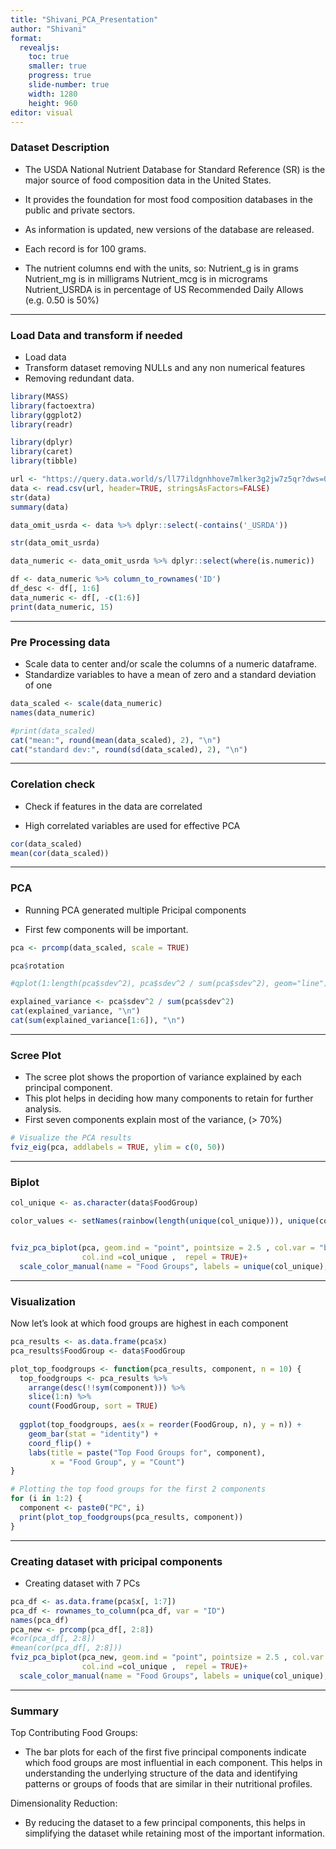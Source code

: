 ```yaml
---
title: "Shivani_PCA_Presentation"
author: "Shivani"
format:
  revealjs:
    toc: true
    smaller: true
    progress: true
    slide-number: true
    width: 1280
    height: 960
editor: visual
---
```


### Dataset Description

-   The USDA National Nutrient Database for Standard Reference (SR) is the major source of food composition data in the United States.

-   It provides the foundation for most food composition databases in the public and private sectors.

-   As information is updated, new versions of the database are released.

-   Each record is for 100 grams.

-   The nutrient columns end with the units, so: Nutrient_g is in grams Nutrient_mg is in milligrams Nutrient_mcg is in micrograms Nutrient_USRDA is in percentage of US Recommended Daily Allows (e.g. 0.50 is 50%)

---

### Load Data and transform if needed

- Load data
- Transform dataset removing NULLs and any non numerical features
- Removing redundant data.

```r
library(MASS)
library(factoextra)
library(ggplot2)
library(readr)

library(dplyr)
library(caret)
library(tibble)

url <- "https://query.data.world/s/ll77ildgnhhove7mlker3g2jw7z5qr?dws=00000"
data <- read.csv(url, header=TRUE, stringsAsFactors=FALSE)
str(data)
summary(data)

```

```r
data_omit_usrda <- data %>% dplyr::select(-contains('_USRDA'))

str(data_omit_usrda)

data_numeric <- data_omit_usrda %>% dplyr::select(where(is.numeric))

df <- data_numeric %>% column_to_rownames('ID')
df_desc <- df[, 1:6]
data_numeric <- df[, -c(1:6)]
print(data_numeric, 15)

```

---

### Pre Processing data

- Scale data to center and/or scale the columns of a numeric dataframe.
- Standardize variables to have a mean of zero and a standard deviation of one

```r
data_scaled <- scale(data_numeric)
names(data_numeric)

#print(data_scaled)
cat("mean:", round(mean(data_scaled), 2), "\n")
cat("standard dev:", round(sd(data_scaled), 2), "\n")

```

---

### Corelation check

- Check if features in the data are correlated

- High correlated variables are used for effective PCA  

```r
cor(data_scaled)
mean(cor(data_scaled))

```

---

### PCA

- Running PCA generated multiple Pricipal components

- First few components  will be important.
```r
pca <- prcomp(data_scaled, scale = TRUE)

pca$rotation


```

```r
#qplot(1:length(pca$sdev^2), pca$sdev^2 / sum(pca$sdev^2), geom="line")

```

```r
explained_variance <- pca$sdev^2 / sum(pca$sdev^2)
cat(explained_variance, "\n")
cat(sum(explained_variance[1:6]), "\n")
```

---

### Scree Plot

- The scree plot shows the proportion of variance explained by each principal component.
- This plot helps in deciding how many components to retain for further analysis.
- First seven components explain most of the variance, (> 70%) 


```r
# Visualize the PCA results
fviz_eig(pca, addlabels = TRUE, ylim = c(0, 50))

```

---

### Biplot

```r

col_unique <- as.character(data$FoodGroup)

color_values <- setNames(rainbow(length(unique(col_unique))), unique(col_unique))


fviz_pca_biplot(pca, geom.ind = "point", pointsize = 2.5 , col.var = "black" ,
                col.ind =col_unique ,  repel = TRUE)+
  scale_color_manual(name = "Food Groups", labels = unique(col_unique), values = color_values)
```

--- 

### Visualization

Now let's look at which food groups are highest in each component

```r
pca_results <- as.data.frame(pca$x)
pca_results$FoodGroup <- data$FoodGroup

plot_top_foodgroups <- function(pca_results, component, n = 10) {
  top_foodgroups <- pca_results %>%
    arrange(desc(!!sym(component))) %>%
    slice(1:n) %>%
    count(FoodGroup, sort = TRUE)
  
  ggplot(top_foodgroups, aes(x = reorder(FoodGroup, n), y = n)) +
    geom_bar(stat = "identity") +
    coord_flip() +
    labs(title = paste("Top Food Groups for", component),
         x = "Food Group", y = "Count")
}

# Plotting the top food groups for the first 2 components
for (i in 1:2) {
  component <- paste0("PC", i)
  print(plot_top_foodgroups(pca_results, component))
}

```

---

### Creating dataset with pricipal components

- Creating dataset with 7 PCs 

```r
pca_df <- as.data.frame(pca$x[, 1:7])
pca_df <- rownames_to_column(pca_df, var = "ID")
names(pca_df)
pca_new <- prcomp(pca_df[, 2:8])
#cor(pca_df[, 2:8])
#mean(cor(pca_df[, 2:8]))
fviz_pca_biplot(pca_new, geom.ind = "point", pointsize = 2.5 , col.var = "black" ,
                col.ind =col_unique ,  repel = TRUE)+
  scale_color_manual(name = "Food Groups", labels = unique(col_unique), values = color_values)

```

---

### Summary

Top Contributing Food Groups:

- The bar plots for each of the first five principal components indicate which food groups are most influential in each component. This helps in understanding the underlying structure of the data and identifying patterns or groups of foods that are similar in their nutritional profiles.

Dimensionality Reduction:

- By reducing the dataset to a few principal components, this helps in simplifying the dataset while retaining most of the important information.
